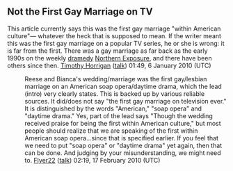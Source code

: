 <article id="20147241" title=Talk:Reese Williams and Bianca Montgomery>
	<talkpage id="20147241" title="Talk:Reese Williams and Bianca Montgomery">
{{WikiProjectBannerShell|1=
{{WikiProject Television| class=B | importance=mid }} 
{{WikiProject Soap Operas| class=B }} 
{{WikiProject LGBT studies| class=B | importance=mid }}
{{WikiProject Fictional characters|class=B|importance=low}}}}
{{Old AfD multi|date= 10 November 2008|result= '''Nomination withdrawn'''}}

== Not the First Gay Marriage on TV ==

This article currently says this was the first gay marriage &quot;within American culture&quot;— whatever the heck that is supposed to mean.  If the writer meant this was the first gay marriage on a popular TV series, he or she is wrong: it is far from the first.  There was a gay marriage as far back as the early 1990s on the weekly [[dramedy]] [[Northern Exposure]], and there have been others since then. [[User:TimothyHorrigan|Timothy Horrigan]] ([[User talk:TimothyHorrigan|talk]]) 01:49, 6 January 2010 (UTC)
:Reese and Bianca's wedding/marriage was the first gay/lesbian marriage on an American soap opera/daytime drama, which the lead (intro) very clearly states. This is backed up by various reliable sources. It did/does not say &quot;the first gay marriage on television ever.&quot; It is distinguished by the words &quot;American,&quot; &quot;soap opera&quot; and &quot;daytime drama.&quot; Yes, part of the lead says &quot;Though the wedding received praise for being the first within American culture,&quot; but most people should realize that we are speaking of the first within American soap opera...since that is specified earlier. If you feel that we need to put &quot;soap opera&quot; or &quot;daytime drama&quot; yet again, then that can be done. And judging by your misunderstanding, we might need to. [[User:Flyer22|Flyer22]] ([[User talk:Flyer22|talk]]) 02:19, 17 February 2010 (UTC)
	</talkpage>
</article>